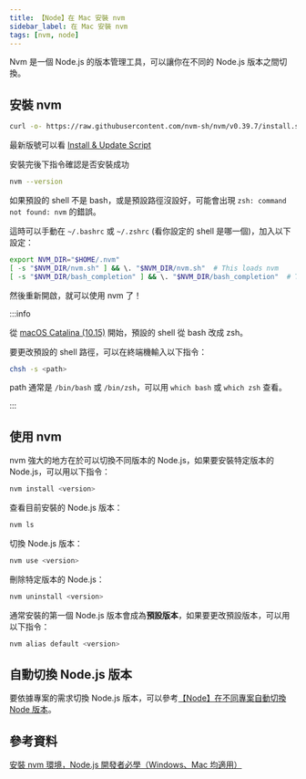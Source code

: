 ```yaml
---
title: 【Node】在 Mac 安裝 nvm
sidebar_label: 在 Mac 安裝 nvm
tags: [nvm, node]
---
```


Nvm 是一個 Node.js 的版本管理工具，可以讓你在不同的 Node.js 版本之間切換。

## 安裝 nvm

```bash
curl -o- https://raw.githubusercontent.com/nvm-sh/nvm/v0.39.7/install.sh | bash
```

最新版號可以看 [Install & Update Script](https://github.com/nvm-sh/nvm?tab=readme-ov-file#install--update-script)

安裝完後下指令確認是否安裝成功

```bash
nvm --version
```

如果預設的 shell 不是 bash，或是預設路徑沒設好，可能會出現 `zsh: command not found: nvm` 的錯誤。

這時可以手動在 `~/.bashrc` 或 `~/.zshrc` (看你設定的 shell 是哪一個)，加入以下設定：

```bash
export NVM_DIR="$HOME/.nvm"
[ -s "$NVM_DIR/nvm.sh" ] && \. "$NVM_DIR/nvm.sh"  # This loads nvm
[ -s "$NVM_DIR/bash_completion" ] && \. "$NVM_DIR/bash_completion"  # This loads nvm bash_completion
```

然後重新開啟，就可以使用 nvm 了！

:::info

從 [macOS Catalina (10.15)](https://support.apple.com/en-ca/102360) 開始，預設的 shell 從 bash 改成 zsh。

要更改預設的 shell 路徑，可以在終端機輸入以下指令：

```bash
chsh -s <path>
```

path 通常是 `/bin/bash` 或 `/bin/zsh`，可以用 `which bash` 或 `which zsh` 查看。

:::

## 使用 nvm

nvm 強大的地方在於可以切換不同版本的 Node.js，如果要安裝特定版本的 Node.js，可以用以下指令：

```bash
nvm install <version>
```

查看目前安裝的 Node.js 版本：

```bash
nvm ls
```

切換 Node.js 版本：

```bash
nvm use <version>
```

刪除特定版本的 Node.js：

```bash
nvm uninstall <version>
```

通常安裝的第一個 Node.js 版本會成為**預設版本**，如果要更改預設版本，可以用以下指令：

```bash
nvm alias default <version>
```

## 自動切換 Node.js 版本

要依據專案的需求切換 Node.js 版本，可以參考[【Node】在不同專案自動切換 Node 版本](/node/auto-switch-node-version)。

## 參考資料

[安裝 nvm 環境，Node.js 開發者必學（Windows、Mac 均適用）](https://www.casper.tw/development/2022/01/10/install-nvm/)
